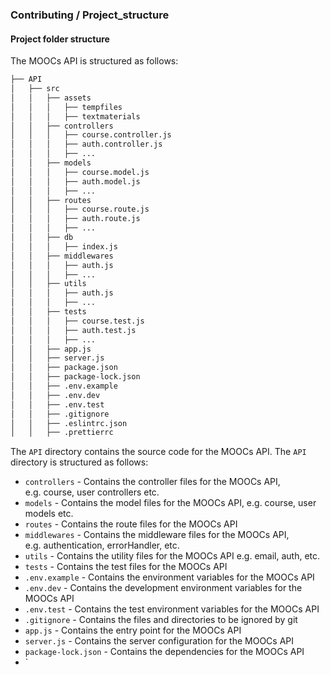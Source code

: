### Contributing / Project_structure

#### Project folder structure

The MOOCs API is structured as follows:

```bash
├── API
│   ├── src
│   │   ├── assets
│   │   │   ├── tempfiles
│   │   │   ├── textmaterials
│   │   ├── controllers
│   │   │   ├── course.controller.js
│   │   │   ├── auth.controller.js
│   │   │   ├── ...
│   │   ├── models
│   │   │   ├── course.model.js
│   │   │   ├── auth.model.js
│   │   │   ├── ...
│   │   ├── routes
│   │   │   ├── course.route.js
│   │   │   ├── auth.route.js
│   │   │   ├── ...
│   │   ├── db
│   │   │   ├── index.js
│   │   ├── middlewares
│   │   │   ├── auth.js
│   │   │   ├── ...
│   │   ├── utils
│   │   │   ├── auth.js
│   │   │   ├── ...
│   │   ├── tests
│   │   │   ├── course.test.js
│   │   │   ├── auth.test.js
│   │   │   ├── ...
│   │   ├── app.js
│   │   ├── server.js
│   │   ├── package.json
│   │   ├── package-lock.json
│   │   ├── .env.example
│   │   ├── .env.dev
│   │   ├── .env.test
│   │   ├── .gitignore
│   │   ├── .eslintrc.json
│   │   ├── .prettierrc
```

The `API` directory contains the source code for the MOOCs API. The `API` directory is structured as follows:

- `controllers` - Contains the controller files for the MOOCs API, e.g. course, user controllers etc.
- `models` - Contains the model files for the MOOCs API, e.g. course, user models etc.
- `routes` - Contains the route files for the MOOCs API
- `middlewares` - Contains the middleware files for the MOOCs API, e.g. authentication, errorHandler, etc.
- `utils` - Contains the utility files for the MOOCs API e.g. email, auth, etc.
- `tests` - Contains the test files for the MOOCs API
- `.env.example` - Contains the environment variables for the MOOCs API
- `.env.dev` - Contains the development environment variables for the MOOCs API
- `.env.test` - Contains the test environment variables for the MOOCs API
- `.gitignore` - Contains the files and directories to be ignored by git
- `app.js` - Contains the entry point for the MOOCs API
- `server.js` - Contains the server configuration for the MOOCs API
- `package-lock.json` - Contains the dependencies for the MOOCs API
- `
